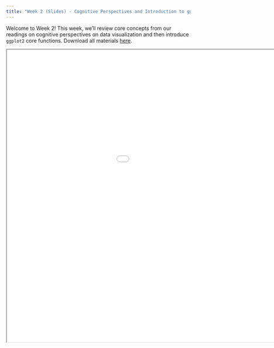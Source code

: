 ```yaml
---
title: "Week 2 (Slides) - Cognitive Perspectives and Introduction to ggplot2"
---
```


Welcome to Week 2! This week, we'll review core concepts from our readings on cognitive perspectives on data visualization and then introduce `ggplot2` core functions. Download all materials [here](https://github.com/emoriebeck/psc290-dataviz-WQ25/raw/refs/heads/main/workshops/02-week2-ggplot2/week-2-slides.zip).

<div>

<iframe class="slide-deck" src="/slides/02-week2-slides-code.html" width="1200" height="800">

</iframe>

</div>
